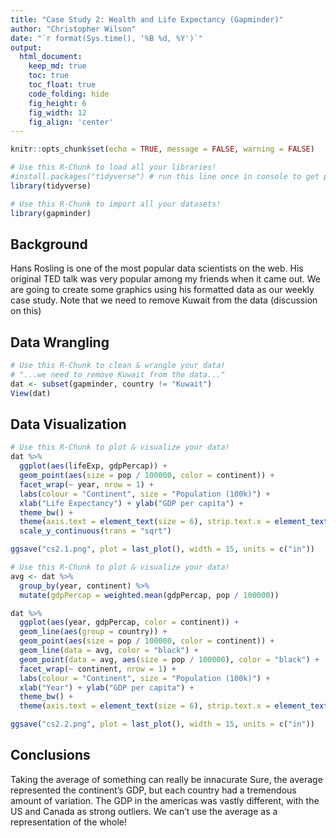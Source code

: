 ```yaml
---
title: "Case Study 2: Wealth and Life Expectancy (Gapminder)"
author: "Christopher Wilson"
date: "`r format(Sys.time(), '%B %d, %Y')`"
output:
  html_document:  
    keep_md: true
    toc: true
    toc_float: true
    code_folding: hide
    fig_height: 6
    fig_width: 12
    fig_align: 'center'
---
```


```r
knitr::opts_chunk$set(echo = TRUE, message = FALSE, warning = FALSE)
```

```r
# Use this R-Chunk to load all your libraries!
#install.packages("tidyverse") # run this line once in console to get package
library(tidyverse)

```

```r
# Use this R-Chunk to import all your datasets!
library(gapminder)

```

## Background

Hans Rosling is one of the most popular data scientists on the web. His original TED talk was very popular among my friends when it came out. We are going to create some graphics using his formatted data as our weekly case study. Note that we need to remove Kuwait from the data (discussion on this)

## Data Wrangling

```r
# Use this R-Chunk to clean & wrangle your data!
# "...we need to remove Kuwait from the data..."
dat <- subset(gapminder, country != "Kuwait")
View(dat)

```

## Data Visualization

```r
# Use this R-Chunk to plot & visualize your data!
dat %>%
  ggplot(aes(lifeExp, gdpPercap)) +
  geom_point(aes(size = pop / 100000, color = continent)) +
  facet_wrap(~ year, nrow = 1) + 
  labs(colour = "Continent", size = "Population (100k)") + 
  xlab("Life Expectancy") + ylab("GDP per capita") + 
  theme_bw() + 
  theme(axis.text = element_text(size = 6), strip.text.x = element_text(size = 7)) +
  scale_y_continuous(trans = "sqrt")

ggsave("cs2.1.png", plot = last_plot(), width = 15, units = c("in"))

```

```r
# Use this R-Chunk to plot & visualize your data!
avg <- dat %>%
  group_by(year, continent) %>%
  mutate(gdpPercap = weighted.mean(gdpPercap, pop / 100000))

dat %>%
  ggplot(aes(year, gdpPercap, color = continent)) +
  geom_line(aes(group = country)) + 
  geom_point(aes(size = pop / 100000, color = continent)) +
  geom_line(data = avg, color = "black") +
  geom_point(data = avg, aes(size = pop / 100000), color = "black") +
  facet_wrap(~ continent, nrow = 1) +
  labs(colour = "Continent", size = "Population (100k)") + 
  xlab("Year") + ylab("GDP per capita") + 
  theme_bw() + 
  theme(axis.text = element_text(size = 6), strip.text.x = element_text(size = 7))

ggsave("cs2.2.png", plot = last_plot(), width = 15, units = c("in"))

```

## Conclusions

Taking the average of something can really be innacurate Sure, the average represented the continent's GDP, but each country had a tremendous amount of variation. The GDP in the americas was vastly different, with the US and Canada as strong outliers. We can't use the average as a representation of the whole!